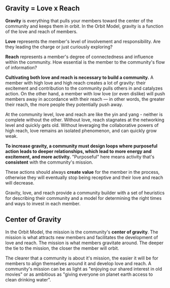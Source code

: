 ## Gravity = Love x Reach

**Gravity** is everything that pulls your members toward the center of the community
and keeps them in orbit. In the Orbit Model, gravity is a
function of the love and reach of members.

**Love** represents the member's level of involvement and responsibility.
Are they leading the charge or just curiously exploring?

**Reach** represents a member's degree of connectedness and influence within the community.
How essential is the member to the community's flow of information?

**Cultivating both love and reach is necessary to build a community.**
A member with high love and high reach creates a lot of gravity:
their excitement and contribution to the community pulls others in
and catalyzes action. On the other hand,
a member with low love (or even dislike) will push members away in accordance with their
reach — in other words, the greater their reach, the more people they potentially push away.

At the community level, love and reach are like the yin and yang - neither is complete without the other.
Without love, reach stagnates at the networking level and quickly gets old.
Without leveraging the collaborative powers of high reach, love remains an isolated phenomenon,
and can quickly grow weak.

**To increase gravity, a community must design loops where purposeful action
leads to deeper relationships, which lead to more
energy and excitement, and more activity.** "Purposeful" here means activity that's
**consistent** with the community's mission.

These actions should always **create value** for the member in the process, otherwise they will
eventually stop being receptive and their love and reach will decrease.

Gravity, love, and reach provide a community builder with
a set of heuristics for describing their community and a model for
determining the right times and ways to invest in each member.

## Center of Gravity

In the Orbit Model, the mission is the community's **center of gravity**.
The mission is what attracts new members and facilitates the development of
love and reach. The mission is what members gravitate around. The deeper the
tie to the mission, the closer the member will orbit.

The clearer that a community is about it's mission, the easier it
will be for members to align themselves around it and develop love and reach.
A community's mission can be as light as "enjoying our shared interest in old movies"
or as ambitious as "giving everyone on planet earth access to clean drinking water".
